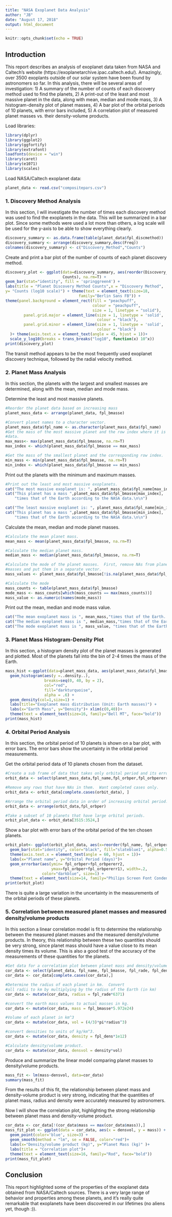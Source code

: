```yaml
---
title: "NASA Exoplanet Data Analysis"
author: "JB"
date: "August 17, 2018"
output: html_document
---
```


```r
knitr::opts_chunk$set(echo = TRUE)
```

## Introduction
This report describes an analysis of exoplanet data taken from NASA and Caltech's website (https://exoplanetarchive.ipac.caltech.edu/).  Amazingly, over 3500 exoplants outside of 
our solar system have been found by astronomers so far.  In this analysis, there will be
several areas of investigation: 1) A summary of the number of counts of each discovery 
method used to find the planets, 2) A print-out of the least and most massive planet in 
the data, along with mean, median and mode mass, 3) A histogram-density plot of planet
masses, 4) A bar plot of the orbital periods of 10 planets, with error bars included,
5) A correlation plot of measured planet masses vs. their density-volume products. 


Load libraries:
```r
library(dplyr)
library(ggplot2)
library(ggfortify)
library(extrafont)
loadfonts(device = "win")
library(caret)
library(e1071)
library(scales)
```

Load NASA/Caltech exoplanet data:
```r
planet_data <- read.csv("compositepars.csv")
```

### 1. Discovery Method Analysis

In this section, I will investigate the number of times each discovery method was used to 
find the exoplanets in the data.  This will be summarized in a bar plot.  Since some 
methods were used a lot more than others, a log scale will be used for the y-axis to 
be able to show everything clearly.
```r
discovery_summary <- as.data.frame(table(planet_data$fpl_discmethod))
discovery_summary <- arrange(discovery_summary,desc(Freq))
colnames(discovery_summary) <- c("Discovery_Method","Counts")
```

Create and print a bar plot of the number of counts of each planet discovery method.
```r
discovery_plot <- ggplot(data=discovery_summary, aes(reorder(Discovery_Method,-Counts),
                         Counts), na.rm=T) + 
geom_bar(stat="identity", fill = 'springgreen4') +
labs(title = "Planet Discovery Method Counts",x = "Discovery Method",
y= "Counts (log10 scale)") + theme(text = element_text(size=18, 
                                family="Berlin Sans FB")) +
theme(panel.background = element_rect(fill = "peachpuff",
                                      colour = "peachpuff",
                                      size = 1, linetype = "solid"),
        panel.grid.major = element_line(size = 1, linetype = 'solid',
                                        colour = "black"), 
        panel.grid.minor = element_line(size = 1, linetype = 'solid',
                                        colour = "black")
  )+ theme(axis.text.x = element_text(angle = 45, hjust = 1))+
  scale_y_log10(breaks = trans_breaks("log10", function(x) 10^x))
print(discovery_plot)
```

The transit method appears to be the most frequently used exoplanet discovery technique,
followed by the radial velocity method.

### 2. Planet Mass Analysis

In this section, the planets with the largest and smallest masses are determined, along with
the mean, median and mode mass.

Determine the least and most massive planets.
```r
#Reorder the planet data based on increasing mass
planet_mass_data <- arrange(planet_data, fpl_bmasse)

#Convert planet names to a character vector.
planet_mass_data$fpl_name <- as.character(planet_mass_data$fpl_name)
#Get the mass of the most massive planet and the row index where it is in the
#data.
max_mass<- max(planet_mass_data$fpl_bmasse, na.rm=T)
max_index <- which(planet_mass_data$fpl_bmasse == max_mass)

#Get the mass of the smallest planet and the corresponding row index.
min_mass <- min(planet_mass_data$fpl_bmasse, na.rm=T)
min_index <- which(planet_mass_data$fpl_bmasse == min_mass)
```

Print out the planets with the minimum and maximum masses.
```r
#Print out the least and most massive exoplanets.
cat("The most massive exoplanet is: ", planet_mass_data$fpl_name[max_index],"\n")
cat("This planet has a mass ",planet_mass_data$fpl_bmasse[max_index],
    "times that of the Earth according to the NASA data.\n\n")

cat("The least massive exoplanet is: ", planet_mass_data$fpl_name[min_index],"\n")
cat("This planet has a mass ",planet_mass_data$fpl_bmasse[min_index],
    "times that of the Earth according to the NASA data.\n\n")
```

Calculate the mean, median and mode planet masses.
```r
#Calculate the mean planet mass.
mean_mass <- mean(planet_mass_data$fpl_bmasse, na.rm=T)

#Calculate the median planet mass.
median_mass <- median(planet_mass_data$fpl_bmasse, na.rm=T)

#Calculate the mode of the planet masses.  First, remove NAs from planet
#masses and put them in a separate vector.
mass_values <- planet_mass_data$fpl_bmasse[!is.na(planet_mass_data$fpl_bmasse)]

#Calculate the mode
mass_counts <- table(planet_mass_data$fpl_bmasse)
mode_mass <- mass_counts[which(mass_counts == max(mass_counts))]
mass_value <- as.numeric(names(mode_mass))
```

Print out the mean, median and mode mass value.
```r
cat("The mean exoplanet mass is ", mean_mass,"times that of the Earth. \n")
cat("The median exoplanet mass is ", median_mass,"times that of the Earth. \n")
cat("The mode exoplanet mass is ", mass_value, "times that of the Earth.  \n")
```

### 3. Planet Mass Histogram-Density Plot

In this section, a histogram density plot of the planet masses is generated and plotted.
Most of the planets fall into the bin of 2-4 times the mass of the Earth.
```r
mass_hist <-ggplot(data=planet_mass_data, aes(planet_mass_data$fpl_bmasse, na.rm=T)) + 
  geom_histogram(aes(y =..density..), 
                 breaks=seq(0, 40, by = 2), 
                 col="red", 
                 fill="darkturquoise", 
                 alpha = .6) + 
  geom_density(col=1,size=1) + 
  labs(title="Exoplanet mass distribution (Unit: Earth masses)") +
  labs(x="Earth Mass", y="Density")+ xlim(c(0,40))+
  theme(text = element_text(size=16, family="Bell MT", face="bold"))
print(mass_hist)
```


### 4.  Orbital Period Analysis

In this section, the orbital period of 10 planets is shown on a bar plot, with error bars.
The error bars show the uncertainty in the orbital period measurements.  

Get the orbital period data of 10 planets chosen from the dataset.
```r
#Create a sub frame of data that takes only orbital period and its error bar values. 
orbit_data <- select(planet_mass_data,fpl_name,fpl_orbper,fpl_orbpererr1,fpl_orbpererr2)

#Remove any rows that have NAs in them.  Want completed cases only.
orbit_data <- orbit_data[complete.cases(orbit_data), ]

#Arrange the orbital period data in order of increasing orbital period.
orbit_data <- arrange(orbit_data,fpl_orbper)

#Take a subset of 10 planets that have large orbital periods.
orbit_plot_data <- orbit_data[3515:3524,]
```

Show a bar plot with error bars of the orbital period of the ten chosen planets.
```r
orbit_plot<- ggplot(orbit_plot_data, aes(x=reorder(fpl_name, fpl_orbper), y=fpl_orbper)) + 
  geom_bar(stat="identity", color="black", fill="slateblue1", alpha=0.5) +
  theme(axis.text.x = element_text(angle = 60, hjust = 1))+
  labs(x="Planet name", y="Orbital Period (days)")+
  geom_errorbar(aes(ymin= fpl_orbper+fpl_orbpererr2, 
                    ymax=fpl_orbper+fpl_orbpererr1), width=.2, 
                color="darkblue", size=1) +
  theme(text = element_text(size=14, family="Philips Screen Font Condensed", face="bold"))
print(orbit_plot)
```

There is quite a large variation in the uncertainty in the measurements of the orbital periods of
these planets.

### 5.  Correlation between measured planet masses and measured density/volume products

In this section a linear correlation model is fit to determine the relationship between
the measured planet masses and the measured density/volume products.  In theory, this
relationship between these two quantities should be very strong, since planet mass should have
a value close to its mean density times its volume.  This is also a good test of the accuracy
of the measurements of these quantities for the planets.  
```r
#Get data for a correlation plot between planet mass and density/volume product.
cor_data <- select(planet_data, fpl_name, fpl_bmasse, fpl_rade, fpl_dens)
cor_data <- cor_data[complete.cases(cor_data),]

#Determine the radius of each planet in km.  Convert
#all radii to km by multiplying by the radius of the Earth (in km)
cor_data <- mutate(cor_data, radius = fpl_rade*6371)

#convert the earth mass values to actual masses in kg.
cor_data <- mutate(cor_data, mass = fpl_bmasse*5.972e24)

#Volume of each planet in km^3
cor_data <- mutate(cor_data, vol = (4/3)*pi*radius^3)

#convert densities to units of kg/km^3.
cor_data <- mutate(cor_data, density = fpl_dens*1e12)

#Calculate density/volume product.
cor_data <- mutate(cor_data, densvol = density*vol)
```

Produce and summarize the linear model comparing planet masses to density/volume
products.
```r
mass_fit <- lm(mass~densvol, data=cor_data)
summary(mass_fit)
```

From the results of this fit, the relationship between planet mass and density-volume
product is very strong, indicating that the quantities of planet mass, radius and density
were accurately measured by astronomers.

Now I will show the correlation plot, highlighting the strong relationship between planet mass
and density-volume product.
```r
cor_data <- cor_data[!(cor_data$mass == max(cor_data$mass)),]
mass_fit_plot <- ggplot(data = cor_data, aes(x = densvol, y = mass)) + 
  geom_point(color='blue', size=3) +
  geom_smooth(method = "lm", se = FALSE, color="red")+
  labs(x="Density/volume product (kg)", y="Planet Mass (kg)" )+
  labs(title = "Correlation plot")+
  theme(text = element_text(size=16, family="Rod", face="bold"))
print(mass_fit_plot)
```

## Conclusion

This report highlighted some of the properties of the exoplanet data obtained from
NASA/Caltech sources.  There is a very large range of behavior and properties among
these planets, and it's really quite remarkable that exoplanets have been discovered
in our lifetimes (no aliens yet, though :)).
